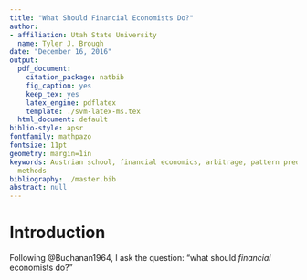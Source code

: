---
title: "What Should Financial Economists Do?"
author:
- affiliation: Utah State University
  name: Tyler J. Brough
date: "December 16, 2016"
output:
  pdf_document:
    citation_package: natbib
    fig_caption: yes
    keep_tex: yes
    latex_engine: pdflatex
    template: ./svm-latex-ms.tex
  html_document: default
biblio-style: apsr
fontfamily: mathpazo
fontsize: 11pt
geometry: margin=1in
keywords: Austrian school, financial economics, arbitrage, pattern prediction, empirical
  methods
bibliography: ./master.bib
abstract: null
---

# Introduction

Following @Buchanan1964, I ask the question: "what should _financial_ economists do?"  


